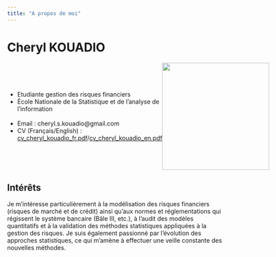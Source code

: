 ```yaml
---
title: "A propos de moi"
---
```


<div class="box">
<h1 style="display: block;">Cheryl KOUADIO</h1>

<div style="display: flex;align-items: center;">
<ul>
    <li> Etudiante gestion des risques financiers </li>
    <li> École Nationale de la Statistique et de l'analyse de l'information </li>
    <br>
    <li> Email : cheryl.s.kouadio@gmail.com </li>
    <li> CV (Français/English) : [cv_cheryl_kouadio_fr.pdf](CV/CV_Cheryl_KOUADIO___3A-fr.pdf)/[cv_cheryl_kouadio_en.pdf](CV/CV_Cheryl_KOUADIO___3A-en.pdf)
</ul> 

<img src="illust_graphics.jpg"  style="width: 250px; height: 250px;">
</div>

<h2> Intérêts</h2>

Je m'intéresse particulièrement à la modélisation des risques financiers (risques de marché et de crédit) ainsi qu'aux normes et réglementations qui régissent le système bancaire (Bâle III, etc.), à l'audit des modèles quantitatifs et à la validation des méthodes statistiques appliquées à la gestion des risques. Je suis également passionné par l'évolution des approches statistiques, ce qui m'amène à effectuer une veille constante des nouvelles méthodes.

</div>

